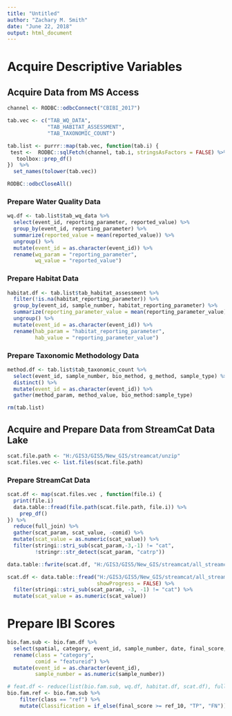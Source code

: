 ```yaml
---
title: "Untitled"
author: "Zachary M. Smith"
date: "June 22, 2018"
output: html_document
---
```


# Acquire Descriptive Variables


## Acquire Data from MS Access
```r

channel <- RODBC::odbcConnect("CBIBI_2017")

tab.vec <- c("TAB_WQ_DATA",
             "TAB_HABITAT_ASSESSMENT",
             "TAB_TAXONOMIC_COUNT")

tab.list <- purrr::map(tab.vec, function(tab.i) {
 test <-  RODBC::sqlFetch(channel, tab.i, stringsAsFactors = FALSE) %>% 
   toolbox::prep_df()
})  %>% 
  set_names(tolower(tab.vec))

RODBC::odbcCloseAll()

```

### Prepare Water Quality Data
```r
wq.df <- tab.list$tab_wq_data %>% 
  select(event_id, reporting_parameter, reported_value) %>% 
  group_by(event_id, reporting_parameter) %>% 
  summarize(reported_value = mean(reported_value)) %>% 
  ungroup() %>% 
  mutate(event_id = as.character(event_id)) %>% 
  rename(wq_param = "reporting_parameter",
         wq_value = "reported_value")
```

### Prepare Habitat Data
```r
habitat.df <- tab.list$tab_habitat_assessment %>% 
  filter(!is.na(habitat_reporting_parameter)) %>% 
  group_by(event_id, sample_number, habitat_reporting_parameter) %>% 
  summarize(reporting_parameter_value = mean(reporting_parameter_value)) %>% 
  ungroup() %>% 
  mutate(event_id = as.character(event_id)) %>% 
  rename(hab_param = "habitat_reporting_parameter",
         hab_value = "reporting_parameter_value")
```

### Prepare Taxonomic Methodology Data
```r
method.df <- tab.list$tab_taxonomic_count %>% 
  select(event_id, sample_number, bio_method, g_method, sample_type) %>% 
  distinct() %>% 
  mutate(event_id = as.character(event_id)) %>% 
  gather(method_param, method_value, bio_method:sample_type)

rm(tab.list)
```

## Acquire and Prepare Data from StreamCat Data Lake
```r
scat.file.path <- "H:/GIS3/GIS5/New_GIS/streamcat/unzip"
scat.files.vec <- list.files(scat.file.path)
```

### Prepare StreamCat Data
```r
scat.df <- map(scat.files.vec , function(file.i) {
  print(file.i)
  data.table::fread(file.path(scat.file.path, file.i)) %>%
    prep_df()
}) %>%
  reduce(full_join) %>% 
  gather(scat_param, scat_value, -comid) %>% 
  mutate(scat_value = as.numeric(scat_value)) %>% 
  filter(stringi::stri_sub(scat_param,-3,-1) != "cat",
         !stringr::str_detect(scat_param, "catrp"))
```
```r
data.table::fwrite(scat.df, "H:/GIS3/GIS5/New_GIS/streamcat/all_streamcat.csv")
```

```r
scat.df <- data.table::fread("H:/GIS3/GIS5/New_GIS/streamcat/all_streamcat.csv",
                             showProgress = FALSE) %>% 
  filter(stringi::stri_sub(scat_param, -3, -1) != "cat") %>% 
  mutate(scat_value = as.numeric(scat_value))
```

# Prepare IBI Scores
```r
bio.fam.sub <- bio.fam.df %>%
  select(spatial, category, event_id, sample_number, date, final_score, ref_10, featureid) %>% 
  rename(class = "category",
         comid = "featureid") %>% 
  mutate(event_id = as.character(event_id),
         sample_number = as.numeric(sample_number))
```

```r
# feat.df <- reduce(list(bio.fam.sub, wq.df, habitat.df, scat.df), full_join)
bio.fam.ref <- bio.fam.sub %>%
    filter(class == "ref") %>%
    mutate(Classification = if_else(final_score >= ref_10, "TP", "FN"))

```

